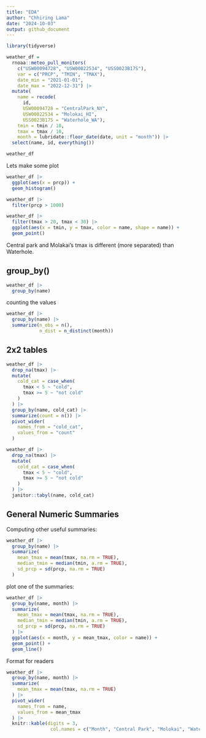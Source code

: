 ```yaml
---
title: "EDA"
author: "Chhiring Lama"
date: "2024-10-03"
output: github_document
---
```


```r
library(tidyverse)
```

```r
weather_df = 
  rnoaa::meteo_pull_monitors(
    c("USW00094728", "USW00022534", "USS0023B17S"),
    var = c("PRCP", "TMIN", "TMAX"), 
    date_min = "2021-01-01",
    date_max = "2022-12-31") |>
  mutate(
    name = recode(
      id, 
      USW00094728 = "CentralPark_NY", 
      USW00022534 = "Molokai_HI",
      USS0023B17S = "Waterhole_WA"),
    tmin = tmin / 10,
    tmax = tmax / 10,
    month = lubridate::floor_date(date, unit = "month")) |>
  select(name, id, everything())

weather_df
```

Lets make some plot
```r
weather_df |> 
  ggplot(aes(x = prcp)) +
  geom_histogram()
```

```r
weather_df |>
  filter(prcp > 1000)
```

```r
weather_df |> 
  filter(tmax > 20, tmax < 30) |> 
  ggplot(aes(x = tmin, y = tmax, color = name, shape = name)) +
  geom_point()
```

Central park and Molakai's tmax is different (more separated) than Waterhole. 

## group_by()

```r
weather_df |> 
  group_by(name)
```

counting the values
```r
weather_df |> 
  group_by(name) |> 
  summarize(n_obs = n(), 
            n_dist = n_distinct(month))
```

## 2x2 tables

```r
weather_df |> 
  drop_na(tmax) |> 
  mutate(
    cold_cat = case_when(
      tmax < 5 ~ "cold", 
      tmax >= 5 ~ "not cold"
    )
  ) |> 
  group_by(name, cold_cat) |> 
  summarize(count = n()) |> 
  pivot_wider(
    names_from = "cold_cat",
    values_from = "count"
  )
```

```r
weather_df |> 
  drop_na(tmax) |> 
  mutate(
    cold_cat = case_when(
      tmax < 5 ~ "cold", 
      tmax >= 5 ~ "not cold"
    )
  ) |> 
  janitor::tabyl(name, cold_cat)
```

## General Numeric Summaries

Computing other useful summaries:
```r
weather_df |> 
  group_by(name) |> 
  summarize(
    mean_tmax = mean(tmax, na.rm = TRUE), 
    median_tmin = median(tmin, a.rm = TRUE), 
    sd_prcp = sd(prcp, na.rm = TRUE)
  )
```

plot one of the summaries: 
```r
weather_df |> 
  group_by(name, month) |> 
  summarize(
    mean_tmax = mean(tmax, na.rm = TRUE), 
    median_tmin = median(tmin, a.rm = TRUE), 
    sd_prcp = sd(prcp, na.rm = TRUE)
  ) |> 
  ggplot(aes(x = month, y = mean_tmax, color = name)) +
  geom_point() +
  geom_line()
```

Format for readers
```r
weather_df |> 
  group_by(name, month) |> 
  summarize(
    mean_tmax = mean(tmax, na.rm = TRUE)
  ) |> 
  pivot_wider(
    names_from = name,
    values_from = mean_tmax
  ) |> 
  knitr::kable(digits = 3, 
                col.names = c("Month", "Central Park", "Molokai", "Waterhole"))
```





